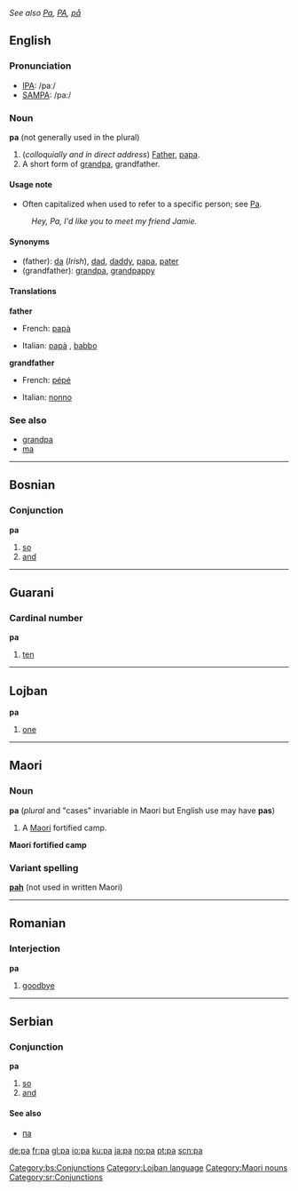 ''See also [[Pa]], [[PA]], [[på]]''
==English==

===Pronunciation===
*[[w:IPA|IPA]]: /paː/
*[[w:SAMPA|SAMPA]]: /pa:/

===Noun===
'''pa''' (not generally used in the plural)

#(''colloquially and in direct address'') [[Father]], [[papa]].
#A short form of [[grandpa]], grandfather.

====Usage note====
*Often capitalized when used to refer to a specific person; see [[Pa]].
:''Hey, Pa, I'd like you to meet my friend Jamie.''

====Synonyms====
*(father): [[da]] (''Irish''), [[dad]], [[daddy]], [[papa]], [[pater]]
*(grandfather): [[grandpa]], [[grandpappy]]

====Translations====

'''father'''
{{top}}
*French: [[papà#French|papà]] {{m}}
{{mid}}
*Italian: [[papà#Italian|papà]] {{m}}, [[babbo#Italian|babbo]] {{m}}
{{bottom}}

'''grandfather'''
{{top}}
*French: [[pépé]] {{m}}
{{mid}}
*Italian: [[nonno]] {{m}}
{{bottom}}

===See also===
*[[grandpa]]
*[[ma]]

----

==Bosnian==
===Conjunction===
'''pa'''
#[[so]]
#[[and]]
[[Category:bs:Conjunctions]]

----

==Guarani==
===Cardinal number===
'''pa'''
#[[ten]]

----

==Lojban==
'''pa'''
#[[one]]
[[Category:Lojban language]]

----

==Maori==
===Noun===
'''pa''' (''plural'' and "cases" invariable in Maori but English use may have '''pas''')
#A [[Maori]] fortified camp.
'''Maori fortified camp'''
===Variant spelling===
'''[[pah]]''' (not used in written Maori)
[[Category:Maori nouns]]

----

==Romanian==
===Interjection===
'''pa'''
#[[goodbye]]

----

==Serbian==
===Conjunction===
'''pa'''
#[[so]]
#[[and]]
====See also====
*[[па#Serbian|па]]
[[Category:sr:Conjunctions]]

[[de:pa]]
[[fr:pa]]
[[gl:pa]]
[[io:pa]]
[[ku:pa]]
[[ja:pa]]
[[no:pa]]
[[pt:pa]]
[[scn:pa]]